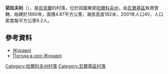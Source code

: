 {{coord|49|57|15|N|35|34|10|E|scale:100000_region:UA|display=title}}

'''茹拉夫利'''（{{lang-uk|Журавлі}}），是[[烏克蘭|烏克蘭]]的村落，位於該國東部[[哈爾科夫州|哈爾科夫州]]，由[[瓦爾基區|瓦爾基區]]負責管轄，始建於1660年，面積4.87平方公里，海拔高度182米，2001年人口40，人口密度每平方公里8.2人。

==參考資料==
* [http://gska2.rada.gov.ua/pls/z7502/A005?rdat1=09.01.2009&rf7571=32505 Журавлі]{{dead link|date=2018年4月 |bot=InternetArchiveBot |fix-attempted=yes }}
* [http://weather.in.ua/ua/har'kovskaja/7968 Погода в селі Журавлі] {{Wayback|url=http://weather.in.ua/ua/har%27kovskaja/7968 |date=20200813002217 }}

{{DEFAULTSORT:Журавлі}}
[[Category:哈爾科夫州村落|Category:哈爾科夫州村落]]
[[Category:瓦爾基區村落|Category:瓦爾基區村落]]


{{Kharkiv-geo-stub}}
